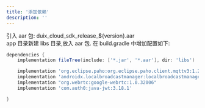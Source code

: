 ```yaml
---
title: '添加依赖'
description: ''
---
```



引入 aar 包: duix_cloud_sdk_release_${version}.aar  
app 目录新建 libs 目录,放入 aar 包.
在 build.gradle 中增加配置如下:

```gradle
dependencies {
    implementation fileTree(include: ['*.jar', '*.aar'], dir: 'libs')

    implementation 'org.eclipse.paho:org.eclipse.paho.client.mqttv3:1.2.5'
    implementation 'androidx.localbroadcastmanager:localbroadcastmanager:1.0.0'
    implementation "org.webrtc:google-webrtc:1.0.32006"
    implementation 'com.auth0:java-jwt:3.18.1'

}
```